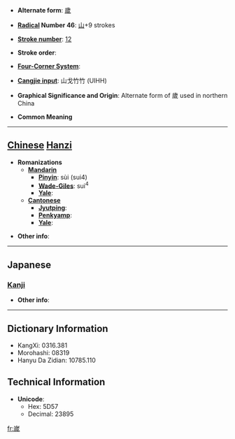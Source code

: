 * '''Alternate form''': [[歲]]

* '''[[Wiktionary:Chinese radical index| Radical]] Number 46''': [[Wiktionary:Chinese radical index 山|山]]+9 strokes

* '''[[Wiktionary:Chinese total strokes index|Stroke number]]''': [[Wiktionary:Chinese total strokes index 12|12]]

* '''Stroke order''': 

* '''[[Wiktionary:Chinese four corner index|Four-Corner System]]''': 

* '''[[Wiktionary:Chinese Cangjie index|Cangjie input]]''': 山戈竹竹 (UIHH)

* '''Graphical Significance and Origin''': Alternate form of 歲 used in northern China

* '''Common Meaning'''

----

== [[Chinese]] [[Hanzi]] ==

* '''Romanizations'''
** '''[[Mandarin]]'''
*** '''[[Pinyin]]''': sùi (sui4)
*** '''[[Wade-Giles]]''': sui<sup>4</sup>
*** '''[[Yale]]''': 
** '''[[Cantonese]]'''
*** '''[[Jyutping]]''':
*** '''[[Penkyamp]]''': 
*** '''[[Yale]]''': 

* '''Other info''': 

----

==Japanese==
===[[Kanji]]===
{{kanji|on readings=[[せい]] (sei)
|kun readings=
}}

* '''Other info''':  

----

== Dictionary Information ==

* KangXi: 0316.381
* Morohashi: 08319
* Hanyu Da Zidian: 10785.110

== Technical Information ==

* '''Unicode''':
** Hex: 5D57
** Decimal: 23895

[[fr:嵗]]